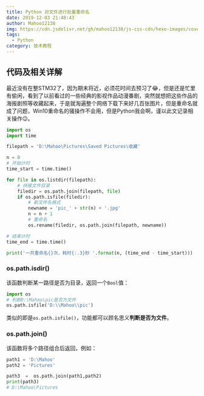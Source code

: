 ```yaml
---
title: Python 对文件进行批量重命名
date: 2019-12-03 21:48:43
author: Mahoo12138
img: https://cdn.jsdelivr.net/gh/mahoo12138/js-css-cdn/hexo-images/cover/python.png
tags:
  - Python
category: 技术教程
---
```


## 代码及相关详解

最近没有在整STM32了，因为期末将近，必须花时间去预习了:joy:，但是还是忙里有偷闲，看到了以前看过的一些经典的影视作品动漫番剧，突然就想把这些作品的海报剧照等收藏起来，于是就淘遍整个网络下载下来好几百张图片，但是重命名就成了问题，Win10重命名的骚操作不会用，但是Python我会啊，谨以此文记录相关操作:wink:。

```python
import os
import time

filepath = 'D:\Mahoo\Pictures\Saved Pictures\收藏'

n = 0
# 开始计时
time_start = time.time()

for file in os.listdir(filepath):
    # 拼接文件目录
    filedir = os.path.join(filepath, file)
    if os.path.isfile(filedir):
        # 新文件名格式
        newname = 'pic_' + str(n) + '.jpg'
        n = n + 1
        # 重命名
        os.rename(filedir, os.path.join(filepath, newname))

# 结束计时
time_end = time.time()

print('一共重命名{}次，耗时{:.3}秒 '.format(n, (time_end - time_start)))
```

### os.path.isdir()

该函数判断某一路径是否为目录，返回一个`Bool`值：

```python
import os
# 判断D:\Mahoo\pic是否为文件
os.path.isfile('D:\\Mahoo\\pic')
```

类似的即是`os.path.isfile()`，功能都可以顾名思义**判断是否为文件**。

### os.path.join()

该函数将多个路径组合后返回，例如：

```python
path1 = 'D:\Mahoo'
path2 = 'Pictures'

path3  =  os.path.join(path1,path2)
print(path3)
# D:\Mahoo\Pictures
```
